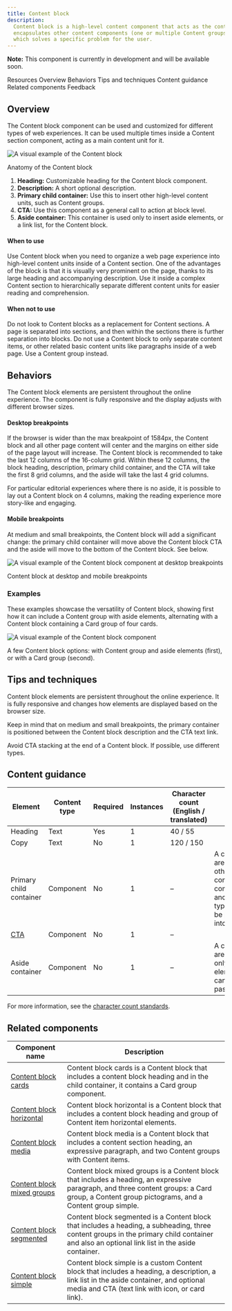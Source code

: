```yaml
---
title: Content block
description:
  Content block is a high-level content component that acts as the content unit inside a Content section. It
  encapsulates other content components (one or multiple Content groups) and brings them together into a custom visual
  which solves a specific problem for the user.
---
```



<ComponentDescription name="Content block" type="layout" />

<InlineNotification>

**Note:** This component is currently in development and will be available soon.

</InlineNotification>

<AnchorLinks>

<AnchorLink>Resources</AnchorLink>
<AnchorLink>Overview</AnchorLink>
<AnchorLink>Behaviors</AnchorLink>
<AnchorLink>Tips and techniques</AnchorLink>
<AnchorLink>Content guidance</AnchorLink>
<AnchorLink>Related components</AnchorLink>
<AnchorLink>Feedback</AnchorLink>

</AnchorLinks>

<ResourceLinks name="Content block" type="layout" />

## Overview

The Content block component can be used and customized for different types of web experiences. It can be used multiple
times inside a Content section component, acting as a main content unit for it.

<Row>

<Column colMd={8} colLg={8}>

![A visual example of the Content block](../../images/component/content-block/component--content-block--overview.png)

</Column>

</Row>

<Caption>Anatomy of the Content block</Caption>

<br />

1. **Heading:** Customizable heading for the Content block component.
2. **Description:** A short optional description.
3. **Primary child container:** Use this to insert other high-level content units, such as Content groups.
4. **CTA:** Use this component as a general call to action at block level.
5. **Aside container:** This container is used only to insert aside elements, or a link list, for the Content block.

#### When to use

Use Content block when you need to organize a web page experience into high-level content units inside of a Content
section. One of the advantages of the block is that it is visually very prominent on the page, thanks to its large
heading and accompanying description. Use it inside a complex Content section to hierarchically separate different
content units for easier reading and comprehension.

#### When not to use

Do not look to Content blocks as a replacement for Content sections. A page is separated into sections, and then within
the sections there is further separation into blocks. Do not use a Content block to only separate content items, or
other related basic content units like paragraphs inside of a web page. Use a Content group instead.

## Behaviors

The Content block elements are persistent throughout the online experience. The component is fully responsive and the
display adjusts with different browser sizes.

#### Desktop breakpoints

If the browser is wider than the max breakpoint of 1584px, the Content block and all other page content will center and
the margins on either side of the page layout will increase. The Content block is recommended to take the last 12
columns of the 16-column grid. Within these 12 columns, the block heading, description, primary child container, and the
CTA will take the first 8 grid columns, and the aside will take the last 4 grid columns.

For particular editorial experiences where there is no aside, it is possible to lay out a Content block on 4 columns,
making the reading experience more story-like and engaging.

#### Mobile breakpoints

At medium and small breakpoints, the Content block will add a significant change: the primary child container will move
above the Content block CTA and the aside will move to the bottom of the Content block. See below.

<Row>

<Column colMd={8} colLg={12}>

![A visual example of the Content block component at desktop breakpoints](../../images/component/content-block/component--content-block--behavior.png)

<Caption>Content block at desktop and mobile breakpoints</Caption>

</Column>

</Row>

### Examples

These examples showcase the versatility of Content block, showing first how it can include a Content group with aside
elements, alternating with a Content block containing a Card group of four cards.

<Row>

<Column colMd={8} colLg={10}>

![A visual example of the Content block component](../../images/component/content-block/component--content-block--showcase.gif)

</Column>

</Row>

<Caption>
  A few Content block options: with Content group and aside elements (first), or with a Card group (second).
</Caption>

## Tips and techniques

Content block elements are persistent throughout the online experience. It is fully responsive and changes how elements
are displayed based on the browser size.

Keep in mind that on medium and small breakpoints, the primary container is positioned between the Content block
description and the CTA text link.

Avoid CTA stacking at the end of a Content block. If possible, use different types.

## Content guidance

| Element                                                    | Content type | Required | Instances | Character count <br/>(English / translated) | Notes                                                                                |
| ---------------------------------------------------------- | ------------ | -------- | --------- | ------------------------------------------- | ------------------------------------------------------------------------------------ |
| Heading                                                    | Text         | Yes      | 1         | 40 / 55                                     |                                                                                      |
| Copy                                                       | Text         | No       | 1         | 120 / 150                                   |                                                                                      |
| Primary child container                                    | Component    | No       | 1         | –                                           | A container area that other content components and content types can be passed into. |
| [CTA](https://www.ibm.com/standards/carbon/components/cta) | Component    | No       | 1         | –                                           |                                                                                      |
| Aside container                                            | Component    | No       | 1         | –                                           | A container area where only aside elements can be passed into.                       |

For more information, see the
[character count standards](https://www.ibm.com/standards/carbon/guidelines/content#character-count-standard).

## Related components

| Component name                                                                                     | Description                                                                                                                                                                                     |
| -------------------------------------------------------------------------------------------------- | ----------------------------------------------------------------------------------------------------------------------------------------------------------------------------------------------- |
| [Content block cards](https://www.ibm.com/standards/carbon/components/card-group)                  | Content block cards is a Content block that includes a content block heading and in the child container, it contains a Card group component.                                                    |
| [Content block horizontal](https://www.ibm.com/standards/carbon/components/content-group-cards)    | Content block horizontal is a Content block that includes a content block heading and group of Content item horizontal elements.                                                                |
| [Content block media](https://www.ibm.com/standards/carbon/components/content-group-pictograms)    | Content block media is a Content block that includes a content section heading, an expressive paragraph, and two Content groups with Content items.                                             |
| [Content block mixed groups](https://www.ibm.com/standards/carbon/components/content-group-simple) | Content block mixed groups is a Content block that includes a heading, an expressive paragraph, and three content groups: a Card group, a Content group pictograms, and a Content group simple. |
| [Content block segmented](https://www.ibm.com/standards/carbon/components/content-group-simple)    | Content block segmented is a Content block that includes a heading, a subheading, three content groups in the primary child container and also an optional link list in the aside container.    |
| [Content block simple](https://www.ibm.com/standards/carbon/components/content-group-simple)       | Content block simple is a custom Content block that includes a heading, a description, a link list in the aside container, and optional media and CTA (text link with icon, or card link).      |

<ComponentFooter name="Content block" type="layout" />
